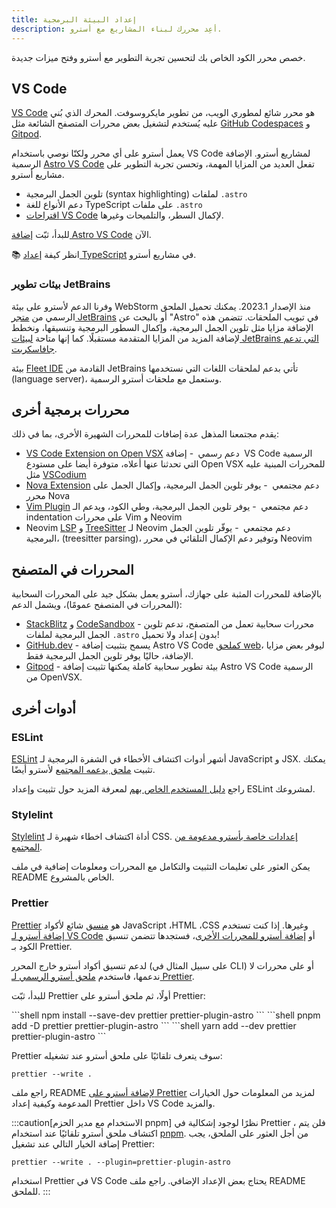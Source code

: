 ```yaml
---
title: إعداد البيئة البرمجية
description: أعِد محررك لبناء المشاريع مع أسترو.
---
```


خصص محرر الكود الخاص بك لتحسين تجربة التطوير مع أسترو وفتح ميزات جديدة.

## VS Code

[VS Code](https://code.visualstudio.com/) هو محرر شائع لمطوري الويب، من تطوير مايكروسوفت. المحرك الذي بُني عليه يُستخدم لتشغيل بعض محررات المتصفح الشائعة مثل [GitHub Codespaces](https://github.com/features/codespaces) و [Gitpod](https://gitpod.io/).

يعمل أسترو على أي محرر ولكنّا نوصي باستخدام VS Code لمشاريع أسترو. الإضافة الرسمية [Astro VS Code](https://marketplace.visualstudio.com/items?itemName=astro-build.astro-vscode) تفعل العديد من المزايا المهمة، وتحسن تجربة التطوير على مشاريع أسترو.

- تلوين الجمل البرمجية (syntax highlighting) لملفات `.astro`
- دعم الأنواع للغة TypeScript على ملفات `.astro`
- [اقتراحات VS Code](https://code.visualstudio.com/docs/editor/intellisense) لإكمال السطر، والتلميحات وغيرها.

للبدأ، ثبّت [إضافة Astro VS Code](https://marketplace.visualstudio.com/items?itemName=astro-build.astro-vscode) الآن.

📚 انظر كيفة [إعداد TypeScript](/ar/guides/typescript/) في مشاريع أسترو.

### بيئات تطوير JetBrains

وفرنا الدعم لأسترو على بيئة WebStorm منذ الإصدار 2023.1. يمكنك تحميل الملحق الرسمي من [متجر JetBrains](https://plugins.jetbrains.com/plugin/20959-astro) أو بالبحث عن "Astro" في تبويب الملحقات. تتضمن هذه الإضافة مزايا مثل تلوين الجمل البرمجية، وإكمال السطور البرمجية وتنسيقها، ونخطط لإضافة المزيد من المزايا المتقدمة مستقبلًا. كما إنها متاحة [لبيئات JetBrains التي تدعم جافاسكربت](https://www.jetbrains.com/products/#lang=js&type=ide).

بيئة [Fleet IDE](https://www.jetbrains.com/fleet/) القادمة من JetBrains تأتي بدعم لملحقات اللغات التي نستخدمها (language server)، وستعمل مع ملحقات أسترو الرسمية.

## محررات برمجية أخرى

يقدم مجتمعنا المذهل عدة إضافات للمحررات الشهيرة الأخرى، بما في ذلك:

- [VS Code Extension on Open VSX](https://open-vsx.org/extension/astro-build/astro-vscode) <span style="margin: 0.25em;"><Badge variant="accent">دعم رسمي</Badge></span> - إضافة VS Code الرسمية التي تحدثنا عنها أعلاه، متوفرة أيضا على مستودع Open VSX للمحررات المبنية عليه مثل [VSCodium](https://vscodium.com/)
- [Nova Extension](https://extensions.panic.com/extensions/sciencefidelity/sciencefidelity.astro/) <span style="margin: 0.25em;"><Badge variant="neutral">دعم مجتمعي</Badge></span> - يوفر تلوين الجمل البرمجية، وإكمال الجمل على محرر Nova
- [Vim Plugin](https://github.com/wuelnerdotexe/vim-astro) <span style="margin: 0.25em;"><Badge variant="neutral">دعم مجتمعي</Badge></span> - يوفر تلوين الجمل البرمجية، وطي الكود، ويدعم الـ indentation على محررات Vim و Neovim
- Neovim [LSP](https://github.com/neovim/nvim-lspconfig/blob/master/doc/server_configurations.md#astro) و [TreeSitter](https://github.com/virchau13/tree-sitter-astro) لـ Neovim <span style="margin: 0.25em;"><Badge variant="neutral">دعم مجتمعي</Badge></span> - يوفّر تلوين الجمل البرمجية، (treesitter parsing)، وتوفير دعم الإكمال التلقائي في محرر Neovim

## المحررات في المتصفح

بالإضافة للمحررات المثبة على جهازك، أسترو يعمل بشكل جيد على المحررات السحابية (المحررات في المتصفح عمومًا)، ويشمل الدعم:

- [StackBlitz](https://stackblitz.com/) و [CodeSandbox](https://codesandbox.io/) - محررات سحابية تعمل من المتصفح، تدعم تلوين الجمل البرمجية لملفات `.astro` بدون إعداد ولا تحميل!
- [GitHub.dev](https://github.dev/) - يسمح بتثبيت إضافة Astro VS Code [كملحق web](https://code.visualstudio.com/api/extension-guides/web-extensions)، ليوفر بعض مزايا الإضافة، حاليًا يوفر تلوين الجمل البرمجية فقط.
- [Gitpod](https://gitpod.io/) - بيئة تطوير سحابية كاملة يمكنها تثبيت إضافة Astro VS Code الرسمية من OpenVSX.

## أدوات أخرى

### ESLint

[ESLint](https://eslint.org/) أشهر أدوات اكتشاف الأخطاء في الشفرة البرمجية لـ JavaScript و JSX. يمكنك تثبيت [ملحق يدعمه المجتمع](https://github.com/ota-meshi/eslint-plugin-astro) لأسترو أيضًا.

راجع [دليل المستخدم الخاص بهم](https://ota-meshi.github.io/eslint-plugin-astro/user-guide/) لمعرفة المزيد حول تثبيت وإعداد ESLint لمشروعك.

### Stylelint

[Stylelint](https://stylelint.io/) أداة اكتشاف اخطاء شهيرة لـ CSS. [إعدادات خاصة بأسترو مدعومة من المجتمع](https://github.com/ota-meshi/stylelint-config-html). 

يمكن العثور على تعليمات التثبيت والتكامل مع المحررات ومعلومات إضافية في ملف README الخاص بالمشروع.

### Prettier

[Prettier](https://prettier.io/) هو [منسق](https://ar.wikipedia.org/wiki/برتي_برنت) شائع لأكواد JavaScript ،HTML ،CSS وغيرها. إذا كنت تستخدم [إضافة أسترو لـ VS Code](https://marketplace.visualstudio.com/items?itemName=astro-build.astro-vscode) أو [إضافة أسترو للمحررات الأخرى](#محررات-برمجية-أخرى)، فستجدها تتضمن تنسيق الكود بـ Prettier.

 لدعم تنسيق أكواد أسترو خارج المحرر (على سبيل المثال في CLI) أو على محررات لا ندعمها، فاستخدم [ملحق أسترو الرسمي لـ Prettier](https://github.com/withastro/prettier-plugin-astro).

للبدأ، ثبّت Prettier أولًا، ثم ملحق أسترو على Prettier:

<PackageManagerTabs>
  <Fragment slot="npm">
  ```shell
  npm install --save-dev prettier prettier-plugin-astro
  ```
  </Fragment>
  <Fragment slot="pnpm">
  ```shell
  pnpm add -D prettier prettier-plugin-astro
  ```
  </Fragment>
  <Fragment slot="yarn">
  ```shell
  yarn add --dev prettier prettier-plugin-astro
  ```
  </Fragment>
</PackageManagerTabs>

Prettier سوف يتعرف تلقائيًا على ملحق أسترو عند تشغيله:

```shell
prettier --write .
```

راجع ملف README [لإضافة أسترو على Prettier](https://github.com/withastro/prettier-plugin-astro/blob/main/README.md) لمزيد من المعلومات حول الخيارات المدعومة وكيفية إعداد Prettier داخل VS Code والمزيد.

:::caution[الاستخدام مع مدير الحزم pnpm]
نظرًا لوجود إشكالية في Prettier ، فلن يتم اكتشاف ملحق أسترو تلقائيًا عند استخدام [pnpm](https://pnpm.io/). من أجل العثور على الملحق، يجب إضافة الخيار التالي عند تشغيل Prettier:

```shell
prettier --write . --plugin=prettier-plugin-astro
```

استخدام Prettier في VS Code يحتاج بعض الإعداد الإضافي. راجع ملف README للملحق.
:::
